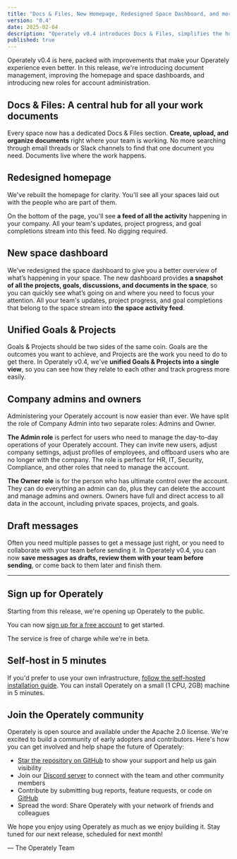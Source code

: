 ```yaml
---
title: "Docs & Files, New Homepage, Redesigned Space Dashboard, and more"
version: "0.4"
date: 2025-02-04
description: "Operately v0.4 introduces Docs & Files, simplifies the homepage and space dashboard, unifies Goals & Projects, and introduces new roles for company administration."
published: true
---
```



Operately v0.4 is here, packed with improvements that make your Operately
experience even better. In this release, we're introducing document management, 
improving the homepage and space dashboards, and introducing new roles for 
account administration.

## Docs & Files: A central hub for all your work documents

Every space now has a dedicated Docs & Files section. **Create, upload, and 
organize documents** right where your team is working. No more searching through 
email threads or Slack channels to find that one document you need. Documents 
live where the work happens.

<BigImage src={docsFiles} alt="Docs & Files" />

## Redesigned homepage

We've rebuilt the homepage for clarity. You'll see all your spaces laid out
with the people who are part of them.

On the bottom of the page, you'll see **a feed of all the activity** happening in
your company. All your team's updates, project progress, and goal completions
stream into this feed. No digging required.

<BigImage src={homepage} alt="New Homepage" />

## New space dashboard

We’ve redesigned the space dashboard to give you a better overview of what’s
happening in your space. The new dashboard provides **a snapshot of all the
projects, goals, discussions, and documents in the space**, so you can quickly 
see what’s going on and where you need to focus your attention.
All your team's updates, project progress, and goal completions that belong to the space stream into **the space activity feed**.

<BigImage src={spaceDashboard} alt="New Space Dashboard" />

## Unified Goals & Projects

Goals & Projects should be two sides of the same coin. Goals are the outcomes
you want to achieve, and Projects are the work you need to do to get there. In
Operately v0.4, we've **unified Goals & Projects into a single view**, so you can
see how they relate to each other and track progress more easily.

<BigImage src={unifiedGoalsAndProjects} alt="Unified Goals & Projects" />

## Company admins and owners

Administering your Operately account is now easier than ever. We have split the
role of Company Admin into two separate roles: Admins and Owner.

**The Admin role** is perfect for users who need to manage the day-to-day operations
of your Operately account. They can invite new users, adjust company settings,
adjust profiles of employees, and offboard users who are no longer with the company.
The role is perfect for HR, IT, Security, Compliance, and other roles that need
to manage the account.

**The Owner role** is for the person who has ultimate control over the account. They
can do everything an admin can do, plus they can delete the account and manage admins
and owners. Owners have full and direct access to all data in the account, including 
private spaces, projects, and goals.

<BigImage src={adminsOwners} alt="Company Admins and Owners" />

## Draft messages

Often you need multiple passes to get a message just right, or you need to
collaborate with your team before sending it. In Operately v0.4, you can now
**save messages as drafts, review them with your team before sending**, or come
back to them later and finish them.

<BigImage src={drafts} alt="Draft Messages" />

---

## Sign up for Operately

Starting from this release, we're opening up Operately to the public.

You can now [sign up for a free account][signup] to get started.

The service is free of charge while we're in beta.

## Self-host in 5 minutes

If you'd prefer to use your own infrastructure, [follow the self-hosted installation guide][install].
You can install Operately on a small (1 CPU, 2GB) machine in 5 minutes.

## Join the Operately community

Operately is open source and available under the Apache 2.0 license.
We're excited to build a community of early adopters and contributors.
Here's how you can get involved and help shape the future of Operately:

- [Star the repository on GitHub][github] to show your support and help us gain visibility
- Join our [Discord server][discord] to connect with the team and other community members
- Contribute by submitting bug reports, feature requests, or code on [GitHub][github]
- Spread the word: Share Operately with your network of friends and colleagues

We hope you enjoy using Operately as much as we enjoy building it.
Stay tuned for our next release, scheduled for next month!

&mdash; The Operately Team

[install]: https://operately.com/install
[signup]: https://app.operately.com/sign_up
[discord]: https://discord.com/invite/2ngnragJYV
[github]: https://github.com/operately/operately
